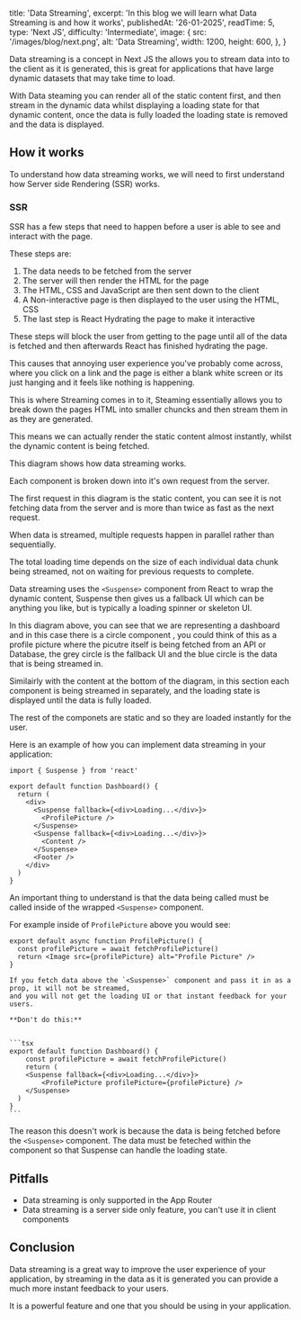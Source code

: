   title: 'Data Streaming',
  excerpt: 'In this blog we will learn what Data Streaming is and how it works',
  publishedAt: '26-01-2025',
  readTime: 5,
  type: 'Next JS',
  difficulty: 'Intermediate',
  image: {
    src: '/images/blog/next.png',
    alt: 'Data Streaming',
    width: 1200,
    height: 600,
  },
}

Data streaming is a concept in Next JS the allows you to stream data into to the client as it is generated,
this is great for applications that have large dynamic datasets that may take time to load.

With Data steaming you can render all of the static content first, and then stream in the dynamic data whilst
displaying a loading state for that dynamic content, once the data is fully loaded the loading state is
removed and the data is displayed.

## How it works

To understand how data streaming works, we will need to first understand how Server side
Rendering (SSR) works.

### SSR

SSR has a few steps that need to happen before a user is able to see and interact with the
page.

These steps are:

1. The data needs to be fetched from the server
2. The server will then render the HTML for the page
3. The HTML, CSS and JavaScript are then sent down to the client
4. A Non-interactive page is then displayed to the user using the HTML, CSS
5. The last step is React Hydrating the page to make it interactive

<ArticleImage
  darkSrc="/images/blog/dark_ssr.svg"
  lightSrc="/images/blog/light_ssr.svg"
  alt="SSR diagram showing how SSR works in Next.js"
  size="xxlarge"
/>

These steps will block the user from getting to the page until all of the data is fetched
and then afterwards React has finished hydrating the page.

This causes that annoying user experience you've probably come across, where you click on a link
and the page is either a blank white screen or its just hanging and it feels like nothing is happening.

This is where Streaming comes in to it, Steaming essentially allows you to break down the pages HTML into smaller chuncks
and then stream them in as they are generated.

This means we can actually render the static content almost instantly, whilst the dynamic content is being fetched.

This diagram shows how data streaming works.

Each component is broken down into it's own request from the server.

<ArticleImage
  darkSrc="/images/blog/dark_ssr_stream.svg"
  lightSrc="/images/blog/light_ssr_stream.svg"
  alt="SSR diagram showing how SSR works in Next.js"
  size="xxlarge"
/>

The first request in this diagram is the static content, you can see it is not fetching data from the server and is more than twice as
fast as the next request.

<Alert type="info">

When data is streamed, multiple requests happen in parallel rather than sequentially.

The total loading time depends on the size of each individual data chunk being streamed, not on waiting for previous requests to complete.

</Alert>

Data streaming uses the `<Suspense>` component from React to wrap the dynamic content, Suspense then gives us
a fallback UI which can be anything you like, but is typically a loading spinner or skeleton UI.

<ArticleImage
  darkSrc="/images/blog/dark_streaming.svg"
  lightSrc="/images/blog/light_streaming.svg"
  alt="Data streaming diagram showing how data streaming works in Next.js"
  size="large"
/>

In this diagram above, you can see that we are representing a dashboard and in this case there is a circle component
, you could think of this as a profile picture where the picutre itself is being fetched from an API or Database,
the grey circle is the fallback UI and the blue circle is the data that is being streamed in.

Similairly with the content at the bottom of the diagram, in this section each component is being streamed in
separately, and the loading state is displayed until the data is fully loaded.

The rest of the componets are static and so they are loaded instantly for the user.

Here is an example of how you can implement data streaming in your application:

```tsx
import { Suspense } from 'react'

export default function Dashboard() {
  return (
    <div>
      <Suspense fallback={<div>Loading...</div>}>
        <ProfilePicture />
      </Suspense>
      <Suspense fallback={<div>Loading...</div>}>
        <Content />
      </Suspense>
      <Footer />
    </div>
  )
}
```

An important thing to understand is that the data being called must be called inside of the wrapped `<Suspense>` component.

For example inside of `ProfilePicture` above you would see:

```tsx
export default async function ProfilePicture() {
  const profilePicture = await fetchProfilePicture()
  return <Image src={profilePicture} alt="Profile Picture" />
}
```

    If you fetch data above the `<Suspense>` component and pass it in as a prop, it will not be streamed,
    and you will not get the loading UI or that instant feedback for your users.

    **Don't do this:**


    ```tsx
    export default function Dashboard() {
        const profilePicture = await fetchProfilePicture()
        return (
        <Suspense fallback={<div>Loading...</div>}>
            <ProfilePicture profilePicture={profilePicture} />
        </Suspense>
      )
    }
    ```

The reason this doesn't work is because the data is being fetched before the `<Suspense>` component.
The data must be feteched within the component so that Suspense can handle the loading state.

## Pitfalls

- Data streaming is only supported in the App Router
- Data streaming is a server side only feature, you can't use it in client components

## Conclusion

Data streaming is a great way to improve the user experience of your application, by streaming in the data as it is generated
you can provide a much more instant feedback to your users.

It is a powerful feature and one that you should be using in your application.
